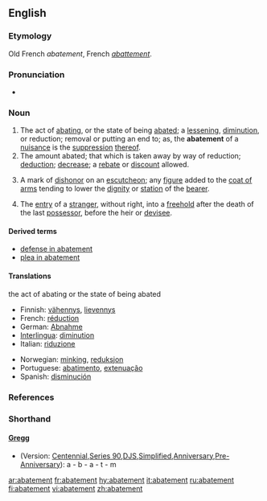 {{wikisource1911Enc|Abatement}}
{{wikipedia}}
==English==

===Etymology===
Old French ''abatement'', French ''[[abattement]]''.

===Pronunciation===
*{{audio|en-us-abatement.ogg|Audio (US)}}

===Noun===
{{en-noun}}

# The act of [[abating]], or the state of being [[abate]]d; a [[lessening]], [[diminution]], or reduction; removal or putting an end to; as, the '''abatement''' of a [[nuisance]] is the [[suppression]] [[thereof]].
# The amount abated; that which is taken away by way of reduction; [[deduction]]; [[decrease]]; a [[rebate]] or [[discount]] allowed.
# {{heraldry}} A mark of [[dishonor]] on an [[escutcheon]]; any [[figure]] added to the [[coat of arms]] tending to lower the [[dignity]] or [[station]] of the [[bearer]].
# {{law}} The [[entry]] of a [[stranger]], without right, into a [[freehold]] after the death of the last [[possessor]], before the heir or [[devisee]].

====Derived terms====
* [[defense in abatement]]
* [[plea in abatement]]

====Translations====
;the act of abating or the state of being abated
{{top}}
*Finnish: [[vähennys]], [[lievennys]]
*French: [[réduction]] {{f}}
*German: [[Abnahme]] {{f}}
*[[Interlingua]]: [[diminution]]
*Italian: [[riduzione]]
{{mid}}
*Norwegian: [[minking]], [[reduksjon]]
*Portuguese: [[abatimento]], [[extenuação]]
*Spanish: [[disminución]]
{{bottom}}

===References===
{{R:Heraldry 1862}}

===Shorthand===
====[http://en.wikipedia.org/wiki/Gregg_Shorthand Gregg]====
* (Version: [http://en.wikipedia.org/wiki/Gregg_Shorthand#Centennial_Gregg_Shorthand Centennial],[http://en.wikipedia.org/wiki/Gregg_Shorthand#Series_90_Gregg_Shorthand Series 90],[http://en.wikipedia.org/wiki/Gregg_Shorthand#Diamond_Jubilee_Gregg_Shorthand  DJS],[http://en.wikipedia.org/wiki/Gregg_Shorthand#Simplified_Gregg_Shorthand Simplified],[http://en.wikipedia.org/wiki/Gregg_Shorthand#Anniversary_Gregg_Shorthand Anniversary],[http://en.wikipedia.org/wiki/Gregg_Shorthand#Pre-Anniversary_Gregg_Shorthand Pre-Anniversary]): a - b - a - t - m

[[ar:abatement]]
[[fr:abatement]]
[[hy:abatement]]
[[it:abatement]]
[[ru:abatement]]
[[fi:abatement]]
[[vi:abatement]]
[[zh:abatement]]